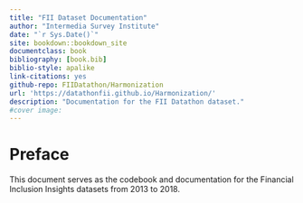 ```yaml
--- 
title: "FII Dataset Documentation"
author: "Intermedia Survey Institute"
date: "`r Sys.Date()`"
site: bookdown::bookdown_site
documentclass: book
bibliography: [book.bib]
biblio-style: apalike
link-citations: yes
github-repo: FIIDatathon/Harmonization
url: 'https://datathonfii.github.io/Harmonization/'
description: "Documentation for the FII Datathon dataset."
#cover image:
---
```


# Preface {-}

This document serves as the codebook and documentation for the Financial Inclusion Insights datasets from 2013 to 2018.
